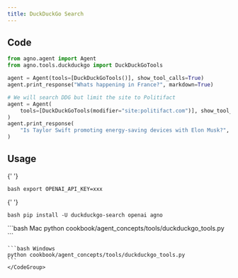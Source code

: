 ```yaml
---
title: DuckDuckGo Search
---
```


## Code

```python cookbook/agent_concepts/tools/duckduckgo_tools.py
from agno.agent import Agent
from agno.tools.duckduckgo import DuckDuckGoTools

agent = Agent(tools=[DuckDuckGoTools()], show_tool_calls=True)
agent.print_response("Whats happening in France?", markdown=True)

# We will search DDG but limit the site to Politifact
agent = Agent(
    tools=[DuckDuckGoTools(modifier="site:politifact.com")], show_tool_calls=True
)
agent.print_response(
    "Is Taylor Swift promoting energy-saving devices with Elon Musk?", markdown=False
)
```

## Usage

<Steps>
  <Snippet file="create-venv-step.mdx" />

{' '}

<Step title="Set your API key">```bash export OPENAI_API_KEY=xxx ```</Step>

{' '}

<Step title="Install libraries">```bash pip install -U duckduckgo-search openai agno ```</Step>

  <Step title="Run Agent">
    <CodeGroup>
    ```bash Mac
    python cookbook/agent_concepts/tools/duckduckgo_tools.py
    ```

    ```bash Windows
    python cookbook/agent_concepts/tools/duckduckgo_tools.py
    ```
    </CodeGroup>

  </Step>
</Steps>
